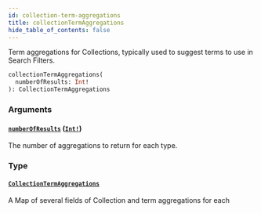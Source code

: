 ```yaml
---
id: collection-term-aggregations
title: collectionTermAggregations
hide_table_of_contents: false
---
```



Term aggregations for Collections, typically used to suggest terms to use in Search Filters.

```graphql
collectionTermAggregations(
  numberOfResults: Int!
): CollectionTermAggregations
```


### Arguments

#### [`numberOfResults`](#) ([`Int!`](/demand/api/graphql-storefront/reference/scalars/int))

The number of aggregations to return for each type.


### Type

#### [`CollectionTermAggregations`](/demand/api/graphql-storefront/reference/objects/collection-term-aggregations)

A Map of several fields of Collection and term aggregations for each




